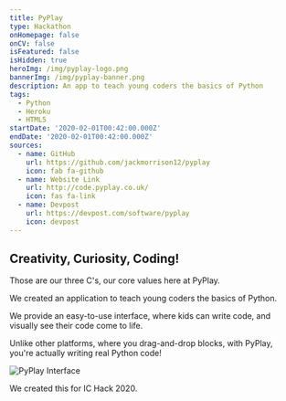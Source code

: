 ```yaml
---
title: PyPlay
type: Hackathon
onHomepage: false
onCV: false
isFeatured: false
isHidden: true
heroImg: /img/pyplay-logo.png
bannerImg: /img/pyplay-banner.png
description: An app to teach young coders the basics of Python
tags:
  - Python
  - Heroku
  - HTML5
startDate: '2020-02-01T00:42:00.000Z'
endDate: '2020-02-01T00:42:00.000Z'
sources:
  - name: GitHub
    url: https://github.com/jackmorrison12/pyplay
    icon: fab fa-github
  - name: Website Link
    url: http://code.pyplay.co.uk/
    icon: fas fa-link
  - name: Devpost
    url: https://devpost.com/software/pyplay
    icon: devpost
---
```


<div class="row">
  <div class="left">

## Creativity, Curiosity, Coding!

Those are our three C's, our core values here at PyPlay.

We created an application to teach young coders the basics of Python.

We provide an easy-to-use interface, where kids can write code, and visually see their code come to life.

Unlike other platforms, where you drag-and-drop blocks, with PyPlay, you're actually writing real Python code!

  </div>
  <div class="right">

![PyPlay Interface](/img/pyplay-1.jpg 'Pyplay Interface')

  </div>
</div>

<div class="footer">

We created this for IC Hack 2020.

</div>
